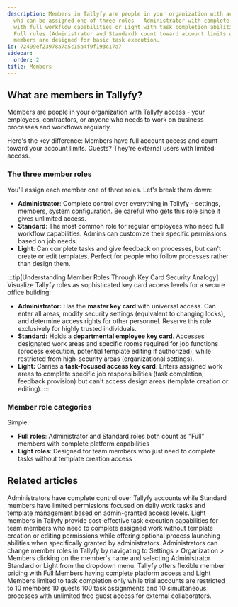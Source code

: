 ```yaml
---
description: Members in Tallyfy are people in your organization with account access
  who can be assigned one of three roles - Administrator with complete control Standard
  with full workflow capabilities or Light with task completion abilities - where
  Full roles (Administrator and Standard) count toward account limits while Light
  members are designed for basic task execution.
id: 72499ef23978a7a5c15a4f9f193c17a7
sidebar:
  order: 2
title: Members
---
```


## What are members in Tallyfy?

Members are people in your organization with Tallyfy access - your employees, contractors, or anyone who needs to work on business processes and workflows regularly.

Here's the key difference: Members have full account access and count toward your account limits. Guests? They're external users with limited access.

### The three member roles

You'll assign each member one of three roles. Let's break them down:

- **Administrator**: Complete control over everything in Tallyfy - settings, members, system configuration. Be careful who gets this role since it gives unlimited access.
- **Standard**: The most common role for regular employees who need full workflow capabilities. Admins can customize their specific permissions based on job needs.
- **Light**: Can complete tasks and give feedback on processes, but can't create or edit templates. Perfect for people who follow processes rather than design them.

:::tip[Understanding Member Roles Through Key Card Security Analogy]
Visualize Tallyfy roles as sophisticated key card access levels for a secure office building:

- **Administrator:** Has the **master key card** with universal access. Can enter all areas, modify security settings (equivalent to changing locks), and determine access rights for other personnel. Reserve this role exclusively for highly trusted individuals.
- **Standard:** Holds a **departmental employee key card**. Accesses designated work areas and specific rooms required for job functions (process execution, potential template editing if authorized), while restricted from high-security areas (organizational settings).
- **Light:** Carries a **task-focused access key card**. Enters assigned work areas to complete specific job responsibilities (task completion, feedback provision) but can't access design areas (template creation or editing).
:::

### Member role categories

Simple:

- **Full roles**: Administrator and Standard roles both count as "Full" members with complete platform capabilities
- **Light roles**: Designed for team members who just need to complete tasks without template creation access



<PageTree />


## Related articles
<CardGrid>
<LinkTitleCard header="<b>Members > Standard and admin members</b>" href="/products/pro/documenting/members/standard-admin-members/" > Administrators have complete control over Tallyfy accounts while Standard members have limited permissions focused on daily work tasks and template management based on admin-granted access levels. </LinkTitleCard>
<LinkTitleCard header="<b>Members > Light members</b>" href="/products/pro/documenting/members/light-members/" > Light members in Tallyfy provide cost-effective task execution capabilities for team members who need to complete assigned work without template creation or editing permissions while offering optional process launching abilities when specifically granted by administrators. </LinkTitleCard>
<LinkTitleCard header="<b>Members > Change the role of a member</b>" href="/products/pro/documenting/members/how-can-i-change-a-members-role-in-tallyfy/" > Administrators can change member roles in Tallyfy by navigating to Settings > Organization > Members clicking on the member's name and selecting Administrator Standard or Light from the dropdown menu. </LinkTitleCard>
<LinkTitleCard header="<b>Billing > Account and member limits</b>" href="/products/pro/settings/billing/what-are-tallyfys-account-and-member-limits/" > Tallyfy offers flexible member pricing with Full Members having complete platform access and Light Members limited to task completion only while trial accounts are restricted to 10 members 10 guests 100 task assignments and 10 simultaneous processes with unlimited free guest access for external collaborators. </LinkTitleCard>
</CardGrid>